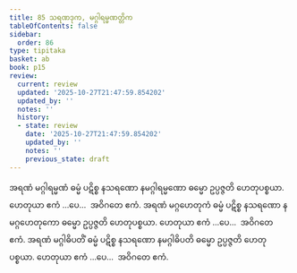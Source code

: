```yaml
---
title: 85 သရဏဒုက, မဂ္ဂါရမ္မဏတ္တိက
tableOfContents: false
sidebar:
  order: 86
type: tipitaka
basket: ab
book: p15
review:
  current: review
  updated: '2025-10-27T21:47:59.854202'
  updated_by: ''
  notes: ''
  history:
  - state: review
    date: '2025-10-27T21:47:59.854202'
    updated_by: ''
    notes: ''
    previous_state: draft
---
```



<ReviewStatus review={frontmatter.review} showDetails={true} />

<HypothesisAnnotation frontmatter={frontmatter} />

<DynamicBreadcrumb />

<Division number="97" book="p15" e="ch" v="40" p="242">

<Paragraph number="268" book="p15">
အရဏံ မဂ္ဂါရမ္မဏံ ဓမ္မံ ပဋိစ္စ နသရဏော နမဂ္ဂါရမ္မဏော ဓမ္မော ဥပ္ပဇ္ဇတိ ဟေတုပစ္စယာ. ဟေတုယာ ဧကံ …ပေ…  အဝိဂတေ ဧကံ.
</Paragraph>

<Paragraph number="269" book="p15">
အရဏံ မဂ္ဂဟေတုကံ ဓမ္မံ ပဋိစ္စ နသရဏော နမဂ္ဂဟေတုကော ဓမ္မော ဥပ္ပဇ္ဇတိ ဟေတုပစ္စယာ. ဟေတုယာ ဧကံ …ပေ…  အဝိဂတေ ဧကံ.
</Paragraph>

<Paragraph number="270" book="p15">
အရဏံ မဂ္ဂါဓိပတိံ ဓမ္မံ ပဋိစ္စ နသရဏော နမဂ္ဂါဓိပတိ ဓမ္မော ဥပ္ပဇ္ဇတိ ဟေတုပစ္စယာ. ဟေတုယာ ဧကံ …ပေ…  အဝိဂတေ ဧကံ.
</Paragraph>
</Division>